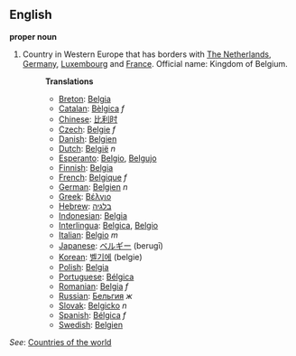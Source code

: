 ==English==

'''proper noun'''
# Country in Western Europe that has borders with [[The Netherlands]], [[Germany]], [[Luxembourg]] and [[France]]. Official name: Kingdom of Belgium.
#:'''Translations'''
#:*[[Breton]]: [[Belgia]]
#:*[[Catalan]]: [[Bèlgica]] ''f''
#:*[[Chinese]]: [[比利时]]
#:*[[Czech]]: [[Belgie]] ''f''
#:*[[Danish]]: [[Belgien]]
#:*[[Dutch]]: [[België]] ''n''
#:*[[Esperanto]]: [[Belgio]], [[Belgujo]]
#:*[[Finnish]]: [[Belgia]]
#:*[[French]]: [[Belgique]] ''f''
#:*[[German]]: [[Belgien]] ''n''
#:*[[Greek]]: [[Βέλγιο]]
#:*[[Hebrew]]: [[בלגיה]]
#:*[[Indonesian]]: [[Belgia]]
#:*[[Interlingua]]: [[Belgica]], [[Belgio]]
#:*[[Italian]]: [[Belgio]] ''m''
#:*[[Japanese]]: [[ベルギー]] (berugī)
#:*[[Korean]]: [[벨기에]] (belgie)
#:*[[Polish]]: [[Belgia]]
#:*[[Portuguese]]: [[Bélgica]]
#:*[[Romanian]]: [[Belgia]] ''f''
#:*[[Russian]]: [[Бельгия]] ''ж''
#:*[[Slovak]]: [[Belgicko]] ''n''
#:*[[Spanish]]: [[Bélgica]] ''f''
#:*[[Swedish]]: [[Belgien]]

''See'': [[Countries of the world]]